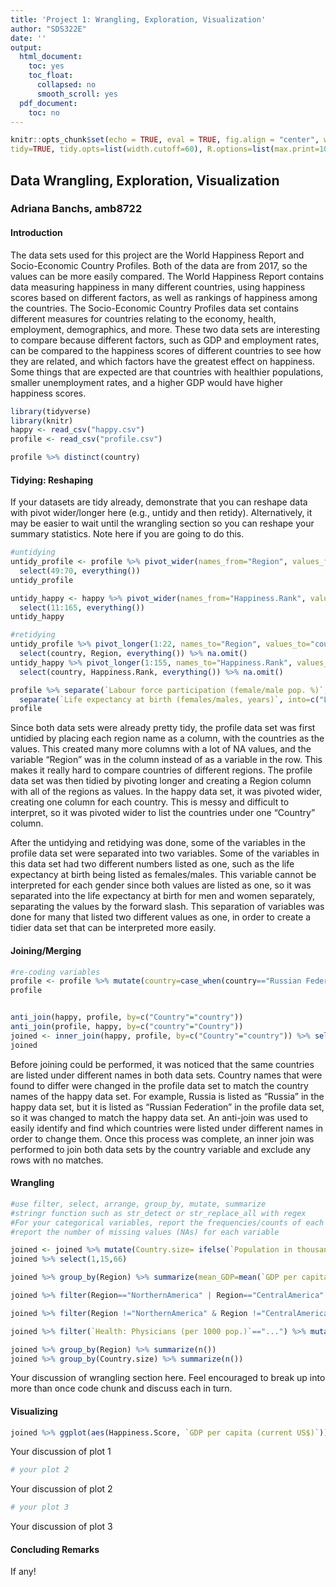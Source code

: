 ```yaml
---
title: 'Project 1: Wrangling, Exploration, Visualization'
author: "SDS322E"
date: ''
output:
  html_document:
    toc: yes
    toc_float:
      collapsed: no
      smooth_scroll: yes
  pdf_document:
    toc: no
---
```


```r
knitr::opts_chunk$set(echo = TRUE, eval = TRUE, fig.align = "center", warning = F, message = F,
tidy=TRUE, tidy.opts=list(width.cutoff=60), R.options=list(max.print=100))
```

## Data Wrangling, Exploration, Visualization

### Adriana Banchs, amb8722

#### Introduction 

The data sets used for this project are the World Happiness Report and Socio-Economic Country Profiles. Both of the data are from 2017, so the values can be more easily compared. The World Happiness Report contains data measuring happiness in many different countries, using happiness scores based on different factors, as well as rankings of happiness among the countries. The Socio-Economic Country Profiles data set contains different measures for countries relating to the economy, health, employment, demographics, and more. These two data sets are interesting to compare because different factors, such as GDP and employment rates, can be compared to the happiness scores of different countries to see how they are related, and which factors have the greatest effect on happiness. Some things that are expected are that countries with healthier populations, smaller unemployment rates, and a higher GDP would have higher happiness scores. 

```R
library(tidyverse)
library(knitr)
happy <- read_csv("happy.csv")
profile <- read_csv("profile.csv")

profile %>% distinct(country)
```

#### Tidying: Reshaping

If your datasets are tidy already, demonstrate that you can reshape data with pivot wider/longer here (e.g., untidy and then retidy). Alternatively, it may be easier to wait until the wrangling section so you can reshape your summary statistics. Note here if you are going to do this.

```R
#untidying
untidy_profile <- profile %>% pivot_wider(names_from="Region", values_from="country") %>% 
  select(49:70, everything())
untidy_profile

untidy_happy <- happy %>% pivot_wider(names_from="Happiness.Rank", values_from="Country") %>% 
  select(11:165, everything())
untidy_happy

#retidying
untidy_profile %>% pivot_longer(1:22, names_to="Region", values_to="country") %>%
  select(country, Region, everything()) %>% na.omit()
untidy_happy %>% pivot_longer(1:155, names_to="Happiness.Rank", values_to="country") %>%
  select(country, Happiness.Rank, everything()) %>% na.omit()

profile %>% separate(`Labour force participation (female/male pop. %)`, into=c("Laborforce_participation_women_%","Laborforce_participation_men_%"), sep="/") %>%
  separate(`Life expectancy at birth (females/males, years)`, into=c("Lifeexpectancy_atbirth_females_yrs", "Lifeexpectancy_atbirth_males_yrs")) %>% separate(`Population age distribution (0-14 / 60+ years, %)`, into=c("Pop_age_dist_0-14yrs_%", "Pop_age_dist_60+yrs_%")) %>% separate(`Pop. using improved drinking water (urban/rural, %)`, into=c("Pop_improveddrinkingwater_urban_%", "Pop_improveddrinkingwater_rural_%")) -> profile
profile
```

Since both data sets were already pretty tidy, the profile data set was first untidied by placing each region name as a column, with the countries as the values. This created many more columns with a lot of NA values, and the variable "Region" was in the column instead of as a variable in the row. This makes it really hard to compare countries of different regions. The profile data set was then tidied by pivoting longer and creating a Region column with all of the regions as values. In the happy data set, it was pivoted wider, creating one column for each country. This is messy and difficult to interpret, so it was pivoted wider to list the countries under one "Country" column. 

After the untidying and retidying was done, some of the variables in the profile data set were separated into two variables. Some of the variables in this data set had two different numbers listed as one, such as the life expectancy at birth being listed as females/males. This variable cannot be interpreted for each gender since both values are listed as one, so it was separated into the life expectancy at birth for men and women separately, separating the values by the forward slash. This separation of variables was done for many that listed two different values as one, in order to create a tidier data set that can be interpreted more easily. 
    
#### Joining/Merging

```R
#re-coding variables
profile <- profile %>% mutate(country=case_when(country=="Russian Federation"~"Russia", country=="United States of America"~"United States", country=="China, Hong Kong SAR"~"Hong Kong S.A.R., China", country=="Bolivia (Plurinational State of)"~"Bolivia", country=="Venezuela (Bolivarian Republic of)"~"Venezuela", country=="Viet Nam"~"Vietnam", country=="Iran (Islamic Republic of)"~"Iran", country=="Czechia"~"Czech Republic", country=="Republic of Korea"~"South Korea", country=="Republic of Moldova"~"Moldova", country=="United Republic of Tanzania"~"Tanzania", country=="Democratic Republic of the Congo"~"Congo (Kinshasa)", country=="Congo"~"Congo (Brazzaville)", country=="Syrian Arab Republic"~"Syria",TRUE~country))
profile


anti_join(happy, profile, by=c("Country"="country"))
anti_join(profile, happy, by=c("country"="Country"))
joined <- inner_join(happy, profile, by=c("Country"="country")) %>% select(Country, Region, everything())
joined
```

Before joining could be performed, it was noticed that the same countries are listed under different names in both data sets. Country names that were found to differ were changed in the profile data set to match the country names of the happy data set. For example, Russia is listed as "Russia" in the happy data set, but it is listed as "Russian Federation" in the profile data set, so it was changed to match the happy data set. An anti-join was used to easily identify and find which countries were listed under different names in order to change them. Once this process was complete, an inner join was performed to join both data sets by the country variable and exclude any rows with no matches. 

####  Wrangling

```R
#use filter, select, arrange, group_by, mutate, summarize
#stringr function such as str_detect or str_replace_all with regex
#For your categorical variables, report the frequencies/counts of each level.
#report the number of missing values (NAs) for each variable

joined <- joined %>% mutate(Country.size= ifelse(`Population in thousands (2017)`>mean(`Population in thousands (2017)`), "large", "small"))
joined %>% select(1,15,66)

joined %>% group_by(Region) %>% summarize(mean_GDP=mean(`GDP per capita (current US$)`), mean_HappyScore=mean(Happiness.Score)) %>% arrange(desc(mean_HappyScore))

joined %>% filter(Region=="NorthernAmerica" | Region=="CentralAmerica" | Region=="SouthAmerica" | Region=="Caribbean") %>% arrange(Happiness.Rank) %>% select(1:3, 46)

joined %>% filter(Region !="NorthernAmerica" & Region !="CentralAmerica" & Region !="SouthAmerica" & Region !="Caribbean") %>% arrange(Happiness.Rank) %>% select(1:3, 46)

joined %>% filter(`Health: Physicians (per 1000 pop.)`=="...") %>% mutate(Physicians.per.1000= str_replace(`Health: Physicians (per 1000 pop.)`, "...", NA)) 

joined %>% group_by(Region) %>% summarize(n())
joined %>% group_by(Country.size) %>% summarize(n())
```

Your discussion of wrangling section here. Feel encouraged to break up into more than once code chunk and discuss each in turn.


#### Visualizing

```R
joined %>% ggplot(aes(Happiness.Score, `GDP per capita (current US$)`)) + geom_point(aes(color=Region)) + geom_smooth()
```

Your discussion of plot 1

```R
# your plot 2
```

Your discussion of plot 2

```R
# your plot 3
```

Your discussion of plot 3

#### Concluding Remarks

If any!




